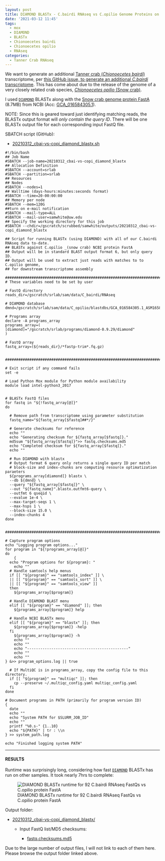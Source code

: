 ```yaml
---
layout: post
title: DIAMOND BLASTx - C.bairdi RNAseq vs C.opilio Genome Proteins on Mox
date: '2021-03-12 11:45'
tags:
  - mox
  - DIAMOND
  - BLASTx
  - Chionoecetes bairdi
  - Chionoecetes opilio
  - RNAseq
categories:
  - Tanner Crab RNAseq
---
```

We want to generate an additional [Tanner crab (_Chionoecetes bairdi_)](http://en.wikipedia.org/wiki/Chionoecetes_bairdi) transcriptome, per [this GitHub issue, to generate an additional _C.bairdi_ transcriptome](https://github.com/RobertsLab/resources/issues/1135). This has come about due to the release of the genome of a very closely related crab species, [_Chionoecetes opilio_ (Snow crab)](https://en.wikipedia.org/wiki/Chionoecetes_opilio).

I used [`DIAMOND`](https://github.com/bbuchfink/diamond) BLASTx along with the [Snow crab genome protein FastA](https://ftp.ncbi.nlm.nih.gov/genomes/genbank/invertebrate/Chionoecetes_opilio/all_assembly_versions/GCA_016584305.1_ASM1658430v1/GCA_016584305.1_ASM1658430v1_protein.faa.gz) (8.7MB) from NCBI (Acc: [GCA_016584305.1](https://www.ncbi.nlm.nih.gov/assembly/GCA_016584305.1/)).

NOTE: Since this is geared toward just identifying matching reads, the BLASTx output format will _only contain the query ID_. There will be one BLASTx output file for each corresponding input FastQ file.

SBATCH script (GitHub):

- [20210312_cbai-vs-copi_diamond_blastx.sh](https://github.com/RobertsLab/sams-notebook/blob/master/sbatch_scripts/20210312_cbai-vs-copi_diamond_blastx.sh)

```shell
#!/bin/bash
## Job Name
#SBATCH --job-name=20210312_cbai-vs-copi_diamond_blastx
## Allocation Definition
#SBATCH --account=srlab
#SBATCH --partition=srlab
## Resources
## Nodes
#SBATCH --nodes=1
## Walltime (days-hours:minutes:seconds format)
#SBATCH --time=20-00:00:00
## Memory per node
#SBATCH --mem=120G
##turn on e-mail notification
#SBATCH --mail-type=ALL
#SBATCH --mail-user=samwhite@uw.edu
## Specify the working directory for this job
#SBATCH --chdir=/gscratch/scrubbed/samwhite/outputs/20210312_cbai-vs-copi_diamond_blastx

## Script for running BLASTx (using DIAMOND) with all of our C.bairdi RNAseq data to-date.
## BLASTx against C.opilio _(snow crab) NCBI protein FastA
## Output will be in standard BLAST output format 6, but only query ID.
## Output will be used to extract just reads with matches to to C.opilio genome,
## for downstream transcriptome assembly

###################################################################################
# These variables need to be set by user

# FastQ directory
reads_dir=/gscratch/srlab/sam/data/C_bairdi/RNAseq

# DIAMOND database
dmnd=/gscratch/srlab/sam/data/C_opilio/blastdbs/GCA_016584305.1_ASM1658430v1_protein.dmnd

# Programs array
declare -A programs_array
programs_array=(
[diamond]="/gscratch/srlab/programs/diamond-0.9.29/diamond"
)

# FastQ array
fastq_array=(${reads_dir}/*fastp-trim*.fq.gz)


###################################################################################

# Exit script if any command fails
set -e

# Load Python Mox module for Python module availability
module load intel-python3_2017


# BLASTx FastQ files
for fastq in "${!fastq_array[@]}"
do

  # Remove path from transcriptome using parameter substitution
  fastq_name="${fastq_array[$fastq]##*/}"

  # Generate checksums for reference
  echo ""
  echo "Generating checksum for ${fastq_array[$fastq]}."
  md5sum "${fastq_array[$fastq]}">> fastq.checksums.md5
  echo "Completed checksum for ${fastq_array[$fastq]}."
  echo ""

  # Run DIAMOND with blastx
  # Output format 6 query only returns a single query ID per match
  # block-size and index-chunks are computing resource optimatization paraeters
  ${programs_array[diamond]} blastx \
  --db ${dmnd} \
  --query "${fastq_array[$fastq]}" \
  --out "${fastq_name}".blastx.outfmt6-query \
  --outfmt 6 qseqid \
  --evalue 1e-4 \
  --max-target-seqs 1 \
  --max-hsps 1 \
  --block-size 15.0 \
  --index-chunks 4
done


###################################################################################

# Capture program options
echo "Logging program options..."
for program in "${!programs_array[@]}"
do
	{
  echo "Program options for ${program}: "
	echo ""
  # Handle samtools help menus
  if [[ "${program}" == "samtools_index" ]] \
  || [[ "${program}" == "samtools_sort" ]] \
  || [[ "${program}" == "samtools_view" ]]
  then
    ${programs_array[$program]}

  # Handle DIAMOND BLAST menu
  elif [[ "${program}" == "diamond" ]]; then
    ${programs_array[$program]} help

  # Handle NCBI BLASTx menu
  elif [[ "${program}" == "blastx" ]]; then
    ${programs_array[$program]} -help
  fi
	${programs_array[$program]} -h
	echo ""
	echo ""
	echo "----------------------------------------------"
	echo ""
	echo ""
} &>> program_options.log || true

  # If MultiQC is in programs_array, copy the config file to this directory.
  if [[ "${program}" == "multiqc" ]]; then
  	cp --preserve ~/.multiqc_config.yaml multiqc_config.yaml
  fi
done

# Document programs in PATH (primarily for program version ID)
{
  date
  echo ""
  echo "System PATH for $SLURM_JOB_ID"
  echo ""
  printf "%0.s-" {1..10}
  echo "${PATH}" | tr : \\n
} >> system_path.log

echo "Finished logging system PATH"
```

---

#### RESULTS

Runtime was surprisingly long, considering how fast [`DIAMOND`](https://github.com/bbuchfink/diamond) BLASTx has run on other samples. It took nearly 7hrs to complete:

![DIAMOND BLASTx runtime for 92 C.bairdi RNAseq FastQs vs C.opilio protein FastA](https://github.com/RobertsLab/sams-notebook/blob/master/images/screencaps/20210312_cbai-vs-copi_diamond_blastx_runtime.png?raw=true)

Output folder:

- [20210312_cbai-vs-copi_diamond_blastx/](https://gannet.fish.washington.edu/Atumefaciens/20210312_cbai-vs-copi_diamond_blastx/)

  - Input FastQ list/MD5 checksums:

    - [fastq.checksums.md5](https://gannet.fish.washington.edu/Atumefaciens/20210312_cbai-vs-copi_diamond_blastx/fastq.checksums.md5)

Due to the large number of output files, I will not link to each of them here. Please browse the output folder linked above.
